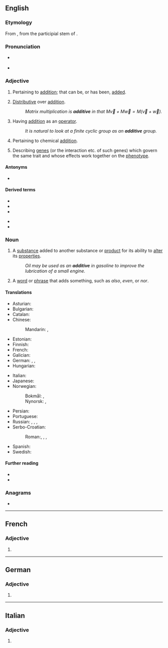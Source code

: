 {{also|Additive}}
==English==

===Etymology===
{{PIE root|en|deh₃}}
From {{etyl|LL.|en}} {{m|la|additivus}}, from the participial stem of {{etyl|la|en}} {{m|la|addere||to add}}.

===Pronunciation===
* {{a|UK}} {{IPA|/ˈæ.dɪ.tɪv/|lang=en}}
* {{a|US}} {{IPA|/ˈæ.də.tɪv/|[ˈæ.ɾə.tɪv]|[ˈæ.ɾə.ɾɪv]|lang=en}}

===Adjective===
{{en-adj}}

# {{lb|en|mathematics}} Pertaining to [[addition]]; that can be, or has been, [[added]].
# {{lb|en|mathematics|of a [[function]], etc.}} [[distributive#English|Distributive]] over [[addition]].
#: ''Matrix multiplication is '''additive''' in that <math>M\vec v+M\vec w=M(\vec v+\vec w)</math>.''
# {{lb|en|algebra}} Having [[addition]] as an [[operator]].
#: ''It is natural to look at a finite cyclic group as an '''additive''' group.''
# {{lb|en|chemistry}} Pertaining to chemical [[addition]].
# {{lb|en|genetics}} Describing [[gene]]s (or the interaction etc. of such genes) which govern the same trait and whose effects work together on the [[phenotype]].

====Antonyms====
* {{l|en|subtractive}}

====Derived terms====
{{der-top}}
* {{l|en|additive color}}
* {{l|en|additive function}}
* {{l|en|additive group}}
{{der-mid}}
* {{l|en|additive identity}}
* {{l|en|additive inverse}}
{{der-bottom}}

===Noun===
{{en-noun}}

# A [[substance]] added to another substance or [[product]] for its ability to [[alter]] its [[properties]].
#: ''Oil may be used as an '''additive''' in gasoline to improve the lubrication of a small engine.''
# {{lb|en|grammar}} A [[word]] or [[phrase]] that adds something, such as ''also'', ''even'', or ''nor''.

====Translations====
{{trans-top|substance altering another substance}}
* Asturian: {{t|ast|aditivu|m}}
* Bulgarian: {{t+|bg|доба́вка|f}}
* Catalan: {{t|ca|additiu|m}}
* Chinese:
*: Mandarin: {{t+|cmn|添加劑}}, {{t+|cmn|添加剂|tr=tiānjiājì}}
* Estonian: {{t|et|lisaaine}}
* Finnish: {{t+|fi|lisäaine}}
* French: {{t+|fr|additif|f}}
* Galician: {{t+|gl|aditivo|m}}
* German: {{t|de|Zusatzstoff|m}}, {{t+|de|Zusatz|m}}, {{t+|de|Additiv|n}}
* Hungarian: {{t+|hu|adalék}}
{{trans-mid}}
* Italian: {{t+|it|additivo|m}}
* Japanese: {{t|ja|添加剤|tr=てんかざい, tenkazai}}
* Norwegian:
*: Bokmål: {{t|nb|tilsetning|m|f}}, {{t|nb|tilsetningsstoff|n}}
*: Nynorsk: {{t|nn|tilsetning|f}}, {{t|nn|tilsetjingsstoff|n}}
* Persian: {{t|fa|ادیتیو|tr=aditiv}}
* Portuguese: {{t+|pt|aditivo|m}}
* Russian: {{t+|ru|присадка}}, {{t+|ru|доба́вка|f}}, {{t+|ru|добавле́ние|n}}, {{t+|ru|дополне́ние|n}}
* Serbo-Croatian:
*: Roman:, {{t+|sh|dodátak|m}}, {{t+|sh|prȋmjesa|f}}, {{t|sh|pridodatak|m}} {{t-check|sh|aditiv}}
* Spanish: {{t+|es|aditivo|m}}
* Swedish: {{t+|sv|tillsats|c}}
{{trans-bottom}}

====Further reading====
* {{R:Webster 1913}}
* {{R:Century 1911}}

===Anagrams===
* {{anagrams|en|davidite}}

----

==French==

===Adjective===
{{fr-adj-form}}

# {{feminine singular of|additif|lang=fr}}

----

==German==

===Adjective===
{{head|de|adjective form}}

# {{inflected form of|additiv|lang=de}}
{{rfc-auto}}

----

==Italian==

===Adjective===
{{head|it|adjective form}}

# {{feminine plural of|additivo|lang=it}}